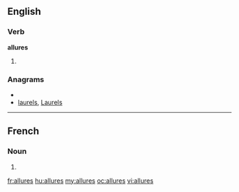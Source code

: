 ==English==

===Verb===
'''allures'''

# {{third-person singular of|[[allure]]}}

===Anagrams===
* {{alphagram|aellrsu}}
* [[laurels#English|laurels]], [[Laurels#English|Laurels]]


----

==French==

===Noun===
{{infl|fr|plural}} {{f|p}}

# {{plural of|allure|lang=fr}}

[[fr:allures]]
[[hu:allures]]
[[my:allures]]
[[oc:allures]]
[[vi:allures]]